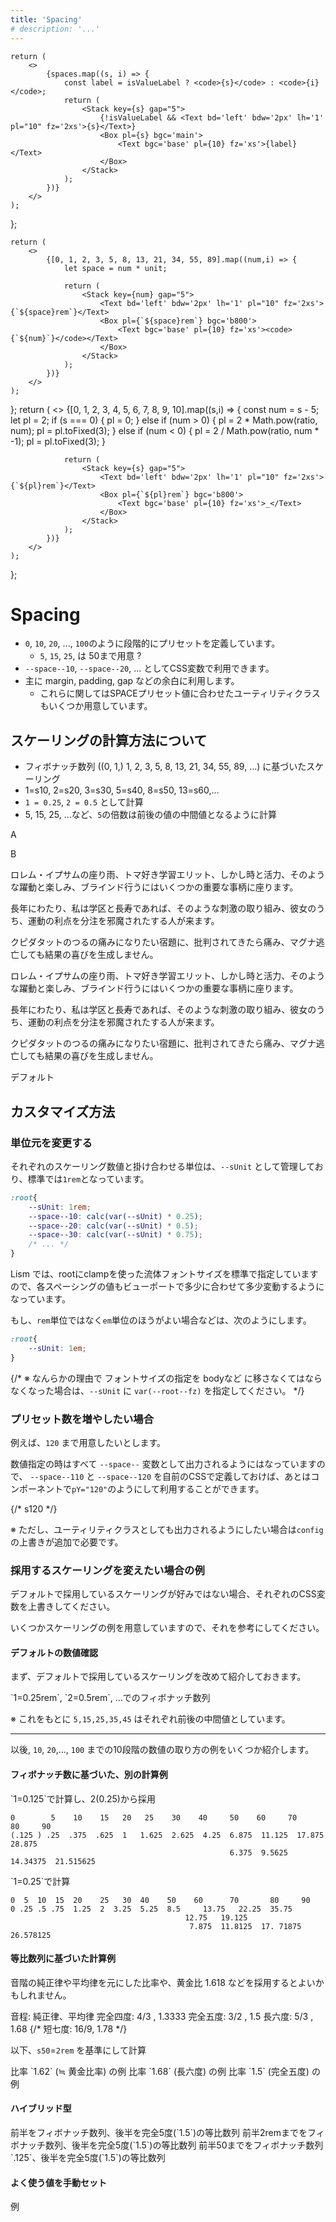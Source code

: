 ```yaml
---
title: 'Spacing'
# description: '...'
---
```




	return (
		<>
			{spaces.map((s, i) => {
				const label = isValueLabel ? <code>{s}</code> : <code>{i}</code>;
				return (
					<Stack key={s} gap="5">
						{!isValueLabel && <Text bd='left' bdw='2px' lh='1' pl="10" fz='2xs'>{s}</Text>}
						<Box pl={s} bgc='main'>
							<Text bgc='base' pl={10} fz='xs'>{label}</Text>
						</Box>
					</Stack>
				);
			})}
		</>
	);
};

	return (
		<>
			{[0, 1, 2, 3, 5, 8, 13, 21, 34, 55, 89].map((num,i) => {
				let space = num * unit;

				return (
					<Stack key={num} gap="5">
						<Text bd='left' bdw='2px' lh='1' pl="10" fz='2xs'>{`${space}rem`}</Text>
						<Box pl={`${space}rem`} bgc='b800'>
							<Text bgc='base' pl={10} fz='xs'><code>{`${num}`}</code></Text>
						</Box>
					</Stack>
				);
			})}
		</>
	);
};
	return (
		<>
			{[0, 1, 2, 3, 4, 5, 6, 7, 8, 9, 10].map((s,i) => {
				const num = s - 5;
				let pl = 2;
				if (s === 0) {
					pl = 0;
				} else if (num > 0) {
					pl = 2 * Math.pow(ratio, num);
					pl = pl.toFixed(3);
				} else if (num < 0) {
					pl = 2 / Math.pow(ratio, num * -1);
					pl = pl.toFixed(3);
				}

				return (
					<Stack key={s} gap="5">
						<Text bd='left' bdw='2px' lh='1' pl="10" fz='2xs'>{`${pl}rem`}</Text>
						<Box pl={`${pl}rem`} bgc='b800'>
							<Text bgc='base' pl={10} fz='xs'>_</Text>
						</Box>
					</Stack>
				);
			})}
		</>
	);
};


# Spacing

- `0`, `10`, `20`, ..., `100`のように段階的にプリセットを定義しています。
	- `5`, `15`, `25`, は 50まで用意 ?
- `--space--10`, `--space--20`, ... としてCSS変数で利用できます。
- 主に margin, padding, gap などの余白に利用します。
	- これらに関してはSPACEプリセット値に合わせたユーティリティクラスもいくつか用意しています。


## スケーリングの計算方法について


- フィボナッチ数列 ((0, 1,) 1, 2, 3, 5, 8, 13, 21, 34, 55, 89, ...) に基づいたスケーリング
- 1=s10, 2=s20, 3=s30, 5=s40, 8=s50, 13=s60,...
- `1 = 0.25`, `2 = 0.5` として計算
- 5, 15, 25, ...など、`5`の倍数は前後の値の中間値となるように計算

<Box flowGap='20'>
A

B
</Box>

<Stack bgc='pale' gap='1.625rem'>
ロレム・イプサムの座り雨、トマ好き学習エリット、しかし時と活力、そのような躍動と楽しみ、ブラインド行うにはいくつかの重要な事柄に座ります。

長年にわたり、私は学区と長寿であれば、そのような刺激の取り組み、彼女のうち、運動の利点を分注を邪魔されたする人が来ます。

クピダタットのつるの痛みになりたい宿題に、批判されてきたら痛み、マグナ逃亡しても結果の喜びを生成しません。
</Stack>

<Stack bgc='pale' gap='2rem'>
ロレム・イプサムの座り雨、トマ好き学習エリット、しかし時と活力、そのような躍動と楽しみ、ブラインド行うにはいくつかの重要な事柄に座ります。

長年にわたり、私は学区と長寿であれば、そのような刺激の取り組み、彼女のうち、運動の利点を分注を邪魔されたする人が来ます。

クピダタットのつるの痛みになりたい宿題に、批判されてきたら痛み、マグナ逃亡しても結果の喜びを生成しません。
</Stack>


<Demo>
	<Demo.Title>デフォルト</Demo.Title>
	<Demo.Preview nogrid p={20} flowGap='xs'>
		<SpacingDemos spaces={[
			0, 5, 10, 15, 20, 30, 40, 50, 60, 70, 80
		]} isValueLabel />
	</Demo.Preview>
</Demo>


## カスタマイズ方法


### 単位元を変更する

それぞれのスケーリング数値と掛け合わせる単位は、`--sUnit` として管理しており、標準では`1rem`となっています。

```css
:root{
	--sUnit: 1rem;
	--space--10: calc(var(--sUnit) * 0.25);
	--space--20: calc(var(--sUnit) * 0.5);
	--space--30: calc(var(--sUnit) * 0.75);
	/* ... */
}
```

Lism では、rootにclampを使った流体フォントサイズを標準で指定していますので、各スペーシングの値もビューポートで多少に合わせて多少変動するようになっています。

もし、`rem`単位ではなく`em`単位のほうがよい場合などは、次のようにします。

```css
:root{
	--sUnit: 1em;
}
```

{/* ※ なんらかの理由で フォントサイズの指定を bodyなど に移さなくてはならなくなった場合は、`--sUnit` に `var(--root--fz)` を指定してください。 */}

### プリセット数を増やしたい場合

例えば、`120` まで用意したいとします。

数値指定の時はすべて `--space--` 変数として出力されるようにはなっていますので、
`--space--110` と `--space--120` を自前のCSSで定義しておけば、あとはコンポーネントで`pY="120"`のようにして利用することができます。

{/* <Box pY="120" bgc='main'>
	<Text bgc='base' pl={10} fz='xs'>s120</Text>
</Box> */}

※ ただし、ユーティリティクラスとしても出力されるようにしたい場合は`config`の上書きが追加で必要です。



### 採用するスケーリングを変えたい場合の例

デフォルトで採用しているスケーリングが好みではない場合、それぞれのCSS変数を上書きしてください。

いくつかスケーリングの例を用意していますので、それを参考にしてください。

#### デフォルトの数値確認

まず、デフォルトで採用しているスケーリングを改めて紹介しておきます。

<Demo>
	<Demo.Title>`1=0.25rem`, `2=0.5rem`, ...でのフィボナッチ数列</Demo.Title>
	<Demo.Preview nogrid p={20} flowGap='15'>
		<SpacingDemos spaces={[
			'0rem',
			'.25rem',
			'.5rem',
			'.75rem',
			'1.25rem',
			'2rem',
			'3.25rem',
			'5.25rem',
			'8.5rem',
			'13.75rem',
			'22.25rem',
		]} />
	</Demo.Preview>
</Demo>

※ これをもとに `5,15,25,35,45` はそれぞれ前後の中間値としています。

---

以後, `10`, `20`,..., `100` までの10段階の数値の取り方の例をいくつか紹介します。

#### フィボナッチ数に基づいた、別の計算例

<Demo>
	<Demo.Title>`1=0.125`で計算し、2(0.25)から採用</Demo.Title>
	<Demo.Preview nogrid p={20} flowGap='15'>
		<FiboCalcDemos unit={0.125}/>
	</Demo.Preview>
</Demo>




```
0        5    10    15   20   25    30    40     50    60     70       80     90
(.125 ) .25  .375  .625  1   1.625  2.625  4.25  6.875  11.125  17.875  28.875
												 6.375  9.5625  14.34375  21.515625
```

<Demo>
	<Demo.Title>`1=0.25`で計算</Demo.Title>
	<Demo.Preview nogrid p={20} flowGap='15'>
		<FiboCalcDemos unit={0.25}/>
	</Demo.Preview>
</Demo>


```
0  5  10  15  20    25   30  40    50    60      70       80     90
0 .25 .5 .75  1.25  2  3.25  5.25  8.5     13.75   22.25  35.75
									   12.75   19.125
										7.875  11.8125  17. 71875  26.578125
```

#### 等比数列に基づいた計算例

音階の純正律や平均律を元にした比率や、黄金比 1.618 などを採用するとよいかもしれません。

音程: 純正律、平均律
完全四度: 4/3 , 1.3333
完全五度: 3/2 , 1.5
長六度: 5/3 , 1.68
{/* 短七度: 16/9, 1.78 */}

以下、`s50`=`2rem` を基準にして計算

<Demo>
	<Demo.Title>比率 `1.62` (≒ 黄金比率) の例</Demo.Title>
	<Demo.Preview nogrid p={20} flowGap='15'>
		<RatioCalcDemos ratio={1.62} />
	</Demo.Preview>
</Demo>

<Demo>
	<Demo.Title>比率 `1.68` (長六度) の例</Demo.Title>
	<Demo.Preview nogrid p={20} flowGap='15'>
		<RatioCalcDemos ratio={1.68} />
	</Demo.Preview>
</Demo>

<Demo>
	<Demo.Title>比率 `1.5` (完全五度) の例</Demo.Title>
	<Demo.Preview nogrid p={20} flowGap='15'>
		<RatioCalcDemos ratio={1.5} />
	</Demo.Preview>
</Demo>


#### ハイブリッド型

<Demo>
	<Demo.Title>前半をフィボナッチ数列、後半を完全5度(`1.5`)の等比数列</Demo.Title>
	<Demo.Preview nogrid p={20} flowGap='15'>
		<SpacingDemos spaces={[
			'0rem',
			'0.25rem',
			'0.5rem',
			'0.75rem',
			'1.25rem',
			'2rem',
			'3rem',
			'4.5rem',
			'6.75rem',
			'10.125rem',
			'15.2rem', // 15.188
		]} />
	</Demo.Preview>
</Demo>



<Demo>
	<Demo.Title>前半2remまでをフィボナッチ数列、後半を完全5度(`1.5`)の等比数列</Demo.Title>
	<Demo.Preview nogrid p={20} flowGap='15'>
		<SpacingDemos spaces={[
			'0rem',
			'0.25rem',
			'0.5rem',
			'0.75rem',
			'1.25rem',
			'2rem',
			'3.25rem', 
			'5.25rem',
			'7.875rem',
			'11.8125rem',
			'17.71875rem',
			'26.578125rem'
		]} />
	</Demo.Preview>
</Demo>


<Demo>
	<Demo.Title>前半50までをフィボナッチ数列 `.125`、後半を完全5度(`1.5`)の等比数列</Demo.Title>
	<Demo.Preview nogrid p={20} flowGap='15'>
		<SpacingDemos spaces={[
			'0rem',
			'0.25rem',
			'0.375rem',
			'0.625rem',
			'1rem',
			'1.625rem', 
			'2.625rem',
			'4.25rem',
			'6.375rem',
			'9.5rem',
			'14.325rem',
			'21.5rem',
		]} />
	</Demo.Preview>
</Demo>



#### よく使う値を手動セット

<Demo>
	<Demo.Title>例</Demo.Title>
	<Demo.Preview nogrid p={20} flowGap='15'>
		<SpacingDemos spaces={[
			'0rem',
			'0.25rem',
			'0.5rem',
			'1rem',
			'1.5rem',
			'2rem',
			'2.5rem',
			'3rem',
			'5rem',
			'8rem',
			'16rem',
		]} />
	</Demo.Preview>
</Demo>

